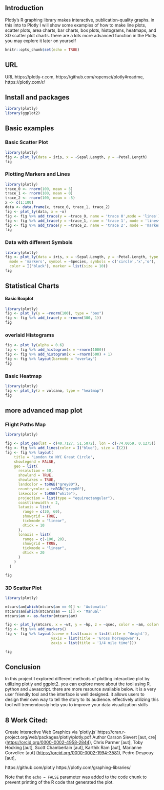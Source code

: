 ## Introduction

Plotly's R graphing library makes interactive, publication-quality graphs. in this into to Plotly I will show some examples of how to make line plots, scatter plots, area charts, bar charts, box plots, histograms, heatmaps, and 3D scatter plot charts. there are a lots more advanced function in the Plotly. you may explore it later on yourself 

```r
knitr::opts_chunk$set(echo = TRUE)
```

## URL

URL https://plotly-r.com, https://github.com/ropensci/plotly#readme,
https://plotly.com/r/

## Install and packages

```r
library(plotly)
library(ggplot2)
```

## Basic examples

### Basic Scatter Plot

```r
library(plotly)
fig <- plot_ly(data = iris, x = ~Sepal.Length, y = ~Petal.Length)
fig
```

### Plotting Markers and Lines

```r
library(plotly)
trace_0 <- rnorm(100, mean = 5)
trace_1 <- rnorm(100, mean = 0)
trace_2 <- rnorm(100, mean = -5)
x <- c(1:100)
data <- data.frame(x, trace_0, trace_1, trace_2)
fig <- plot_ly(data, x = ~x)
fig <- fig %>% add_trace(y = ~trace_0, name = 'trace 0',mode = 'lines')
fig <- fig %>% add_trace(y = ~trace_1, name = 'trace 1', mode = 'lines+markers')
fig <- fig %>% add_trace(y = ~trace_2, name = 'trace 2', mode = 'markers')
fig
```


### Data with different Symbols

```r
library(plotly)
fig <- plot_ly(data = iris, x = ~Sepal.Length, y = ~Petal.Length, type = 'scatter',
  mode = 'markers', symbol = ~Species, symbols = c('circle','x','o'),
  color = I('black'), marker = list(size = 10))
fig
```

## Statistical Charts

#### Basic Boxplot

```r
library(plotly)
fig <- plot_ly(y = ~rnorm(100), type = "box")
fig <- fig %>% add_trace(y = ~rnorm(300, 1))
fig
```


### overlaid Histograms

```r
fig <- plot_ly(alpha = 0.6)
fig <- fig %>% add_histogram(x = ~rnorm(1000))
fig <- fig %>% add_histogram(x = ~rnorm(500) + 1)
fig <- fig %>% layout(barmode = "overlay")
fig
```


### Basic Heatmap

```r
library(plotly)
fig <- plot_ly(z = volcano, type = "heatmap")
fig
```

## more advanced map plot

### Flight Paths Map

```r
library(plotly)

fig <- plot_geo(lat = c(40.7127, 51.5072), lon = c(-74.0059, 0.1275))
fig <- fig %>% add_lines(color = I("blue"), size = I(2))
fig <- fig %>% layout(
    title = 'London to NYC Great Circle',
    showlegend = FALSE,
    geo = list(
      resolution = 50,
      showland = TRUE,
      showlakes = TRUE,
      landcolor = toRGB("grey80"),
      countrycolor = toRGB("grey80"),
      lakecolor = toRGB("white"),
      projection = list(type = "equirectangular"),
      coastlinewidth = 2,
      lataxis = list(
        range = c(20, 60),
        showgrid = TRUE,
        tickmode = "linear",
        dtick = 10
      ),
      lonaxis = list(
        range = c(-100, 20),
        showgrid = TRUE,
        tickmode = "linear",
        dtick = 20
      )
    )
  )

fig
```


### 3D Scatter Plot

```r
library(plotly)

mtcars$am[which(mtcars$am == 0)] <- 'Automatic'
mtcars$am[which(mtcars$am == 1)] <- 'Manual'
mtcars$am <- as.factor(mtcars$am)

fig <- plot_ly(mtcars, x = ~wt, y = ~hp, z = ~qsec, color = ~am, colors = c('#BF382A', '#0C4B8E'))
fig <- fig %>% add_markers()
fig <- fig %>% layout(scene = list(xaxis = list(title = 'Weight'),
                     yaxis = list(title = 'Gross horsepower'),
                     zaxis = list(title = '1/4 mile time')))

fig
```

## Conclusion

In this project I explored different methods of plotting interactive plot by utilizing plotly and ggplot2. you can explore more about the tool using R, python and Javascript. there are more resource available below. it is a very user friendly tool and the interface is well designed. it  allows users to design their own way to tell the story to its audience. effectively utilizing this tool will tremendously help you to improve your data visualization skills

## 8 Work Cited:

Create Interactive Web Graphics via 'plotly.js'
https://cran.r-project.org/web/packages/plotly/plotly.pdf
Author Carson Sievert [aut, cre] (<https://orcid.org/0000-0002-4958-2844>),
Chris Parmer [aut],
Toby Hocking [aut],
Scott Chamberlain [aut],
Karthik Ram [aut],
Marianne Corvellec [aut] (<https://orcid.org/0000-0002-1994-3581>),
Pedro Despouy [aut],

https://github.com/plotly
https://plotly.com/graphing-libraries/






















Note that the `echo = FALSE` parameter was added to the code chunk to prevent printing of the R code that generated the plot.
